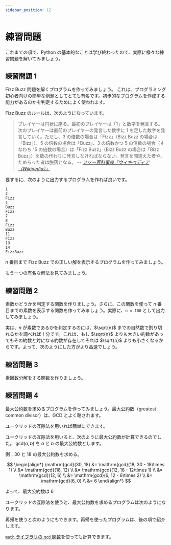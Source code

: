 ```yaml
---
sidebar_position: 12
---
```



# 練習問題

これまでの項で、Python の基本的なことは学び終わったので、実際に様々な練習問題を解いてみましょう。

## 練習問題 1

Fizz Buzz 問題を解くプログラムを作ってみましょう。
これは、プログラミング初心者向けの簡単な例題としてとても有名です。初歩的なプログラムを作成する能力があるのかを判定するためによく使われます。

Fizz Buzz のルールは、次のようになっています。

> プレイヤーは円状に座る。最初のプレイヤーは「1」と数字を発言する。次のプレイヤーは直前のプレイヤーの発言した数字に 1 を足した数字を発言していく。ただし、3 の倍数の場合は「Fizz」（Bizz Buzz の場合は「Bizz」）、5 の倍数の場合は「Buzz」、3 の倍数かつ 5 の倍数の場合（すなわち 15 の倍数の場合）は「Fizz Buzz」（Bizz Buzz の場合は「Bizz Buzz」）を数の代わりに発言しなければならない。発言を間違えた者や、ためらった者は脱落となる。
> -- <cite>[フリー百科事典『ウィキペディア（Wikipedia）』](https://ja.wikipedia.org/wiki/Fizz_Buzz)</cite>

要するに、次のように出力するプログラムを作れば良いです。

```plaintext
1
2
Fizz
4
Buzz
Fizz
7
8
Fizz
Buzz
11
Fizz
13
14
FizzBuzz
```

$n$ 番目まで Fizz Buzz での正しい解を表示するプログラムを作ってみましょう。

<Answer>
<ViewSource path="/practice/fizzbuzz.ipynb" />

もう一つの有名な解法を見てみましょう。

<ViewSource path="/practice/fizzbuzz2.ipynb" />
</Answer>

## 練習問題 2

素数かどうかを判定する関数を作りましょう。さらに、この関数を使って $n$ 番目までの素数を表示する関数を作ってみましょう。実際に、`n = 100` として出力してみましょう。

<Answer>
<ViewSource path="/practice/prime_number.ipynb" />

実は、$n$ が素数であるかを判定するのには、$\sqrt{n}$ までの自然数で割り切れるかを調べれば十分です。これは、もし $\sqrt{n}$ よりも大きい約数があってもその約数と対になる約数が存在してそれは $\sqrt{n}$ よりも小さくなるからです。よって、次のようにした方がより高速でしょう。

<ViewSource path="/practice/prime_number2.ipynb" />

</Answer>

## 練習問題 3

素因数分解をする関数を作りましょう。

<Answer>
  <ViewSource path="/practice/prime_factorize.ipynb" />
</Answer>

## 練習問題 4

最大公約数を求めるプログラムを作ってみましょう。最大公約数（greatest common divisor）は、GCD とよく略されます。

<Hint>

ユークリッドの互除法を用いれば簡単にできます。

ユークリッドの互除法を用いると、次のように最大公約数が計算できるのでした。
$\mathrm{gcd}(a, b)$ を $a$ と $b$ の最大公約数とします。

例：$30$ と $18$ の最大公約数を求める。

$$
\begin{align*}
    \mathrm{gcd}(30, 18) &= \mathrm{gcd}(18, 30 - 18\times 1) \\
                         &= \mathrm{gcd}(18, 12) \\
                         &= \mathrm{gcd}(12, 18 - 12\times 1) \\
                         &= \mathrm{gcd}(12, 6) \\
                         &= \mathrm{gcd}(6, 12 - 6\times 2) \\
                         &= \mathrm{gcd}(6, 0) \\
                         &= 6
\end{align*}
$$

よって、最大公約数は $6$

</Hint>

<Answer>

ユークリッドの互除法を使うと、最大公約数を求めるプログラムは次のようになります。

<ViewSource path="/practice/gcd.ipynb" />

再帰を使うと次のようにもできます。再帰を使ったプログラムは、後の項で紹介します。

<ViewSource path="/practice/gcd_recursive.ipynb" />

[`math` ライブラリの `gcd` 関数](https://docs.python.org/ja/3/library/math.html#math.gcd)を使っても計算できます。

<ViewSource path="/practice/gcd_math.ipynb" />

</Answer>
